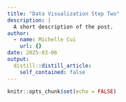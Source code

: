 ```yaml
---
title: "Data Visualization Step Two"
description: |
  A short description of the post.
author:
  - name: Michelle Cui
    url: {}
date: 2025-03-06
output:
  distill::distill_article:
    self_contained: false
---
```



```r
knitr::opts_chunk$set(echo = FALSE)
```



